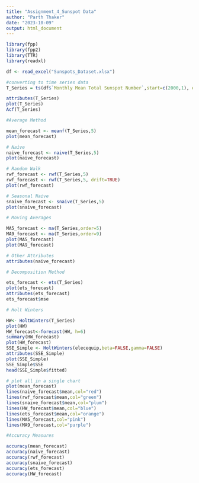 ---
title: "Assignment_4_Sunspot Data"
author: "Parth Thaker"
date: "2023-10-09"
output: html_document
---

```{r}

library(fpp)
library(fpp2)
library(TTR)
library(readxl)

df <- read_excel("Sunspots_Dataset.xlsx")

#converting to time series data 
T_Series = ts(df$`Monthly Mean Total Sunspot Number`,start=c(2000,1), end=c(2021,1),frequency = 12)

attributes(T_Series)
plot(T_Series)
Acf(T_Series)

#Average Method 

mean_forecast <- meanf(T_Series,5)
plot(mean_forecast)

# Naive
naive_forecast <- naive(T_Series,5)
plot(naive_forecast)

# Random Walk
rwf_forecast <- rwf(T_Series,5)
rwf_forecast <- rwf(T_Series,5, drift=TRUE)
plot(rwf_forecast)

# Seasonal Naive
snaive_forecast <- snaive(T_Series,5)
plot(snaive_forecast)

# Moving Averages

MA5_forecast <- ma(T_Series,order=5)
MA9_forecast <- ma(T_Series,order=9)
plot(MA5_forecast)
plot(MA9_forecast)

# Other Attributes 
attributes(naive_forecast)

# Decomposition Method 

ets_forecast <- ets(T_Series)
plot(ets_forecast)
attributes(ets_forecast)
ets_forecast$mse

# Holt Winters

HW<- HoltWinters(T_Series)
plot(HW)
HW_forecast<-forecast(HW, h=6)
summary(HW_forecast)
plot(HW_forecast)
SSE_Simple <- HoltWinters(elecequip,beta=FALSE,gamma=FALSE)
attributes(SSE_Simple)
plot(SSE_Simple)
SSE_Simple$SSE
head(SSE_Simple$fitted)

# plot all in a single chart
plot(mean_forecast)
lines(naive_forecast$mean,col="red")
lines(rwf_forecast$mean,col="green")
lines(snaive_forecast$mean,col="plum")
lines(HW_forecast$mean,col="blue")
lines(ets_forecast$mean,col="orange")
lines(MA5_forecast,col="pink")
lines(MA9_forecast,col="purple")

#Accuracy Measures 

accuracy(mean_forecast)
accuracy(naive_forecast)
accuracy(rwf_forecast)
accuracy(snaive_forecast)
accuracy(ets_forecast) 
accuracy(HW_forecast)




```

